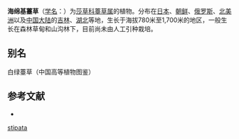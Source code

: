 {{Speciesbox
| name = 海绵基薹草
| status = 
| status_system = 
| image =
| genus = Carex
| species = stipata
| authority = Muhl. ex Willd.
}}

'''海绵基薹草'''（[[学名|学名]]：{{lang|la|''Carex stipata''}}）为[[莎草科|莎草科]][[薹草属|薹草属]]的植物。分布在[[日本|日本]]、[[朝鲜|朝鲜]]、[[俄罗斯|俄罗斯]]、[[北美洲|北美洲]]以及[[中国大陆|中国大陆]]的[[吉林|吉林]]、[[湖北|湖北]]等地，生长于海拔780米至1,700米的地区，一般生长在森林草甸和山沟林下，目前尚未由人工引种栽培。

== 别名 ==
白绿薹草（中国高等植物图鉴）

== 参考文献 ==
<div class="references-small">
* {{cite web| url =http://www.bioinfo.cn/db05/KmzwSpecies.php?action=view&id=6527| title =海绵基薹草| work =《中国高等植物数据库全库》| publisher =中国科学院微生物研究所| author =昆明植物研究所| accessdate =2009-02-24| deadurl =yes| archiveurl =https://web.archive.org/web/20160305050843/http://www.bioinfo.cn/db05/KmzwSpecies.php?action=view&id=6527| archivedate =2016-03-05}}
</div>
{{Taxonbar|from=Q4338350}}

{{DEFAULTSORT:Carex stipata}}
[[Category:薹草属|stipata]]


{{Carex-stub}}